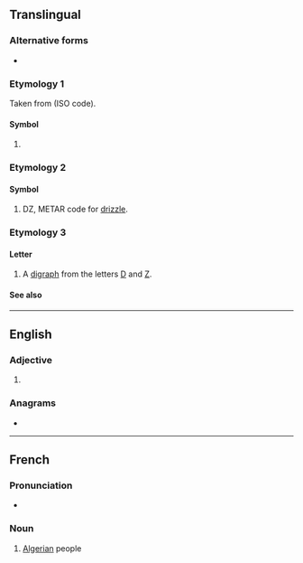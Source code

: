 {{also|dz|Dz|.dz|dź|dž|Dž|DŽ}}
{{character info|Ǳ}}
==Translingual==

===Alternative forms===
* {{alt|mul|Ǳ}}

===Etymology 1===
Taken from {{der|mul|ber|-}} {{m|tzm|ⴷⵣⴰⵢⵔ}} (ISO code).

====Symbol====
{{mul-symbol}}

# {{ISO 3166|1|2|Algeria}}
#: {{syn|mul|DZA|qq1={{w|ISO 3166-1 alpha-3|alpha-3}}}}

===Etymology 2===

====Symbol====
{{mul-symbol}}

# DZ, METAR code for [[drizzle]].

===Etymology 3===

====Letter====
{{mul-letter|upper=DZ|mixed=Dz|lower=dz|script=Latn}}

# A [[digraph]] from the letters [[D]] and [[Z]].

====See also====
{{Latn-script}}

{{c|mul|Algeria}}

----

==English==

===Adjective===
{{en-adj|-}}

# {{abbreviation of|en|dizygotic}}

===Anagrams===
* {{anagrams|en|a=dz|ZD}}

----

==French==

===Pronunciation===
* {{fr-IPA|dé-zède}}

===Noun===
{{head|fr|noun}}

# {{lb|fr|slang}} [[Algerian]] people